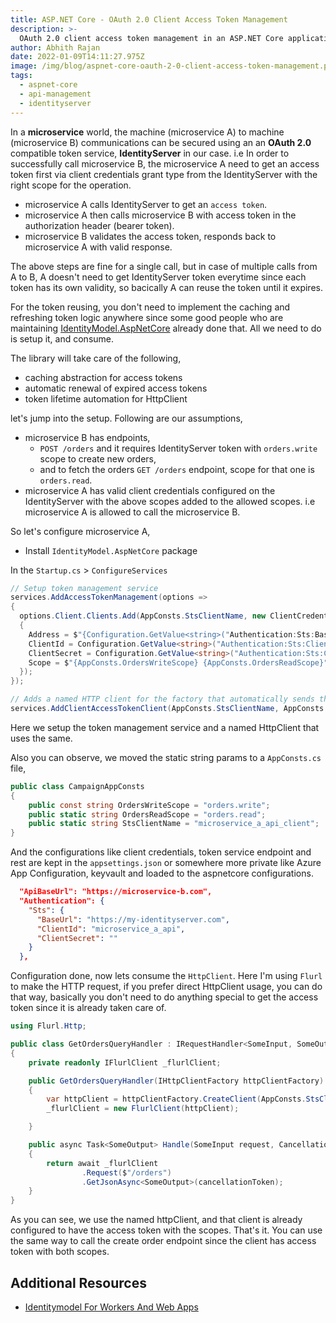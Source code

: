 ```yaml
---
title: ASP.NET Core - OAuth 2.0 Client Access Token Management
description: >-
  OAuth 2.0 client access token management in an ASP.NET Core application
author: Abhith Rajan
date: 2022-01-09T14:11:27.975Z
image: /img/blog/aspnet-core-oauth-2-0-client-access-token-management.png
tags:
  - aspnet-core
  - api-management
  - identityserver
---
```


In a **microservice** world, the machine (microservice A) to machine (microservice B) communications can be secured using an an **OAuth 2.0** compatible token service, **IdentityServer** in our case. i.e In order to successfully call microservice B, the microservice A need to get an access token first via client credentials grant type from the IdentityServer with the right scope for the operation.

- microservice A calls IdentityServer to get an `access token`.
- microservice A then calls microservice B with access token in the authorization header (bearer token).
- microservice B validates the access token, responds back to microservice A with valid response.

The above steps are fine for a single call, but in case of multiple calls from A to B, A doesn't need to get IdentityServer token everytime since each token has its own validity, so bacically A can reuse the token until it expires.

For the token reusing, you don't need to implement the caching and refreshing token logic anywhere since some good people who are maintaining [IdentityModel.AspNetCore](https://github.com/IdentityModel/IdentityModel.AspNetCore) already done that. All we need to do is setup it, and consume.

The library will take care of the following,

- caching abstraction for access tokens
- automatic renewal of expired access tokens
- token lifetime automation for HttpClient

let's jump into the setup. Following are our assumptions,

- microservice B has endpoints,
  - `POST /orders` and it requires IdentityServer token with `orders.write` scope to create new orders,
  - and to fetch the orders `GET /orders` endpoint, scope for that one is `orders.read`.
- microservice A has valid client credentials configured on the IdentityServer with the above scopes added to the allowed scopes. i.e microservice A is allowed to call the microservice B.

So let's configure microservice A,

- Install `IdentityModel.AspNetCore` package

In the `Startup.cs` > `ConfigureServices`

```cs
// Setup token management service
services.AddAccessTokenManagement(options =>
{
  options.Client.Clients.Add(AppConsts.StsClientName, new ClientCredentialsTokenRequest
  {
    Address = $"{Configuration.GetValue<string>("Authentication:Sts:BaseUrl")}/connect/token", // Token service (IdentityServer) base URL
    ClientId = Configuration.GetValue<string>("Authentication:Sts:ClientId"),
    ClientSecret = Configuration.GetValue<string>("Authentication:Sts:ClientSecret"),
    Scope = $"{AppConsts.OrdersWriteScope} {AppConsts.OrdersReadScope}" // Any number of scopes, space separated
  });
});

// Adds a named HTTP client for the factory that automatically sends the client access token
services.AddClientAccessTokenClient(AppConsts.StsClientName, AppConsts.StsClientName, client => client.BaseAddress = new Uri(Configuration.GetValue<string>("ApiBaseUrl"))); // microservice B base URL
```

Here we setup the token management service and a named HttpClient that uses the same.

Also you can observe, we moved the static string params to a `AppConsts.cs` file,

```cs
public class CampaignAppConsts
{
    public const string OrdersWriteScope = "orders.write";
    public static string OrdersReadScope = "orders.read";
    public static string StsClientName = "microservice_a_api_client";
}
```

And the configurations like client credentials, token service endpoint and rest are kept in the `appsettings.json` or somewhere more private like Azure App Configuration, keyvault and loaded to the aspnetcore configurations.

```json
  "ApiBaseUrl": "https://microservice-b.com",
  "Authentication": {
    "Sts": {
      "BaseUrl": "https://my-identityserver.com",
      "ClientId": "microservice_a_api",
      "ClientSecret": ""
    }
  },
```

Configuration done, now lets consume the `HttpClient`.
Here I'm using `Flurl` to make the HTTP request, if you prefer direct HttpClient usage, you can do that way, basically you don't need to do anything special to get the access token since it is already taken care of.

```cs
using Flurl.Http;

public class GetOrdersQueryHandler : IRequestHandler<SomeInput, SomeOutput>
{
    private readonly IFlurlClient _flurlClient;

    public GetOrdersQueryHandler(IHttpClientFactory httpClientFactory)
    {
        var httpClient = httpClientFactory.CreateClient(AppConsts.StsClientName);
        _flurlClient = new FlurlClient(httpClient);

    }

    public async Task<SomeOutput> Handle(SomeInput request, CancellationToken cancellationToken)
    {
        return await _flurlClient
                .Request($"/orders")
                .GetJsonAsync<SomeOutput>(cancellationToken);
    }
}
```

As you can see, we use the named httpClient, and that client is already configured to have the access token with the scopes.
That's it. You can use the same way to call the create order endpoint since the client has access token with both scopes.

## Additional Resources

- [Identitymodel For Workers And Web Apps](https://identitymodel.readthedocs.io/en/latest/aspnetcore/overview.html)

